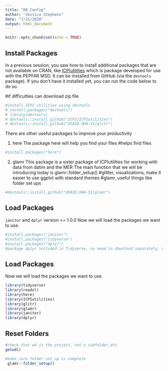 ```yaml
---
title: "00_Config"
author: "Jessica Stephens"
date: "7/21/2020"
output: html_document
---
```



```r
knitr::opts_chunk$set(echo = TRUE)
```


## Install Packages

In a previous session, you saw how to install additional packages that are not available on CRAN, like [ICPIutilities](https://github.com/ICPI/ICPIutilities/blob/master/README.md) which is package developed for use with the PEPFAR MSD. It can be installed from GitHub (via the `devtools` package). If you don't have it installed yet, you can run the code below to do so.

#if difficulties can download zip file 
```r
#install ICPI utilities using devtools
# install.packages("devtools")
# library(devtools)
# devtools::install_github("ICPI/ICPIutilities")
# devtools::install_github("USAID-OHA-SI/glitr")

```

There are other useful packages to improve your productivity

1. here
The package here will help you find your files
#helps find files
```r
#install.packages("here")
```

2. glamr
This package is a sister package of ICPIutilities for working with data from datim and the MER
The main function that we will be introducing today is glamr::folder_setup()
#glitter, visualizations, make it easier to use ggplot with standard themes
#glamr, useful things like folder set ups
```r
#devtools::install_github("USAID-OHA-SI/glamr")
```




## Load Packages
`janitor` and `dplyr` version >= 1.0.0
Now we will load the packages we want to use.

```r
#install.packages("janitor")
#install.packages("tidyverse")
#install.packages("dplyr") 
#package dplyr included in Tidyverse, no need to download separately, unless it has its own update


```


## Load Packages
Now we will load the packages we want to use.

```r
library(tidyverse)
library(readxl)
library(here)
library(ICPIutilities)
library(glitr)
library(glamr)
library(janitor)
library(dplyr)

```

## Reset Folders

```r
#check that wd is the project, not a subfolder,etc
getwd()

#make sure folder set up is complete
 glamr::folder_setup()
```
